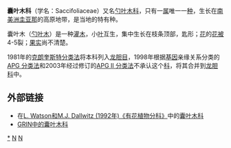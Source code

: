 {{Speciesbox
| name = 囊叶木
| taxon = Saccifolium bandeirae
| grandparent_authority = [[Bassett_Maguire|Maguire]] & [[João_Murça_Pires|Pires]] (1978年)
| parent authority = Maguire & Pires, 1978
| authority = Maguire & Pires, 1978
}}
'''囊叶木科'''（学名：Saccifoliaceae）又名[[勺叶木科|勺叶木科]]，只有一[[属|属]]唯一一[[种|种]]，生长在[[南美洲|南美洲]][[圭亚那|圭亚那]]的高原地带，是当地的特有种。

囊叶木（[[勺叶木|勺叶木]]）是一种[[灌木|灌木]]，小[[叶|叶]]互生，集中生长在枝条顶部，匙形；[[花|花]]的[[花被|花被]]4-5裂；[[果实|果实]]尚不清楚。

1981年的[[克朗奎斯特分类法|克朗奎斯特分类法]]将本科列入[[龙胆目|龙胆目]]，1998年根据[[基因|基因]]亲缘关系分类的[[APG_分类法|APG 分类法]]和2003年经过修订的[[APG_II_分类法|APG II 分类法]]不承认这个[[科|科]]，将其合并到[[龙胆科|龙胆科]]中。

== 外部链接 ==

*在[https://web.archive.org/web/20070103200438/http://delta-intkey.com/angio/ L. Watson和M.J. Dallwitz (1992年)《有花植物分科》]中的[http://delta-intkey.com/angio/www/saccifol.htm 囊叶木科]{{Wayback|url=http://delta-intkey.com/angio/ |date=20070103200438 }}
*[https://web.archive.org/web/20100528171410/http://www.ars-grin.gov/cgi-bin/npgs/html/family.pl?982 GRIN中的囊叶木科]
{{Taxonbar|from=Q1017347}}

[[Category:囊叶木科|*]]
[[Category:植物科名|N]]
[[Category:美洲植物|N]]